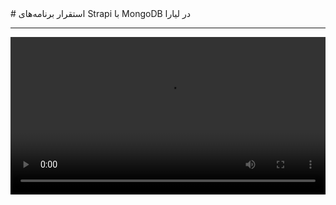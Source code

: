 
<Layout>
# استقرار برنامه‌های Strapi با MongoDB در لیارا
<hr className="mb-2" />
<video
    src="https://files.liara.ir/liara/strapi/strapi-mongodb.mp4"
    controls="controls"
    className="block w-full"
    width="100%"
/>
<div className="h-2" />
<Alert variant="success">
<p>
پروژه و کدهای مورد استفاده در ویدیوی فوق در <a href="https://github.com/liara-cloud/strapi-getting-started/tree/mongodb-conf" className="blue-link">اینجا</a> قابل مشاهده و دسترسی هستند.
</p>
</Alert>
پس از ایجاد برنامه NodeJS، کافیست تا در لوکال در مسیر <Important>config/database.js</Important> قطعه کدی مانند قطعه کد زیر را قرار دهید:

<div className="h-2" />
    <div dir='ltr'>
        <Highlight className="js">
            {`module.exports = ({ env }) => ({
  defaultConnection: 'default',
  connections: {
    default: {
      connector: 'mongoose',
      settings: {
        host: env('DATABASE_HOST', 'localhost'),
        srv: env.bool('DATABASE_SRV', false),
        port: env.int('DATABASE_PORT', 27017),
        database: env('DATABASE_NAME', 'strapi'),
        username: env('DATABASE_USERNAME', 'root'),
        password: env('DATABASE_PASSWORD', ''),
      },
      options: {
        authenticationDatabase: env('AUTHENTICATION_DATABASE', null),
        ssl: env.bool('DATABASE_SSL', false),
      },
    },
  },
});`}
        </Highlight>
    </div>
<div className="h-2" />

در ادامه، باید متغیرهای محیطی مربوط به دیتابیس برنامه Strapi خود را طبق <a href="../../../details/envs" className="blue-link">مستندات اضافه کردن متغیرهای محیطی</a> به برنامه NodeJS اضافه کنید. به عنوان مثال:

<div className="h-2" />
    <div dir='ltr'>
        <Highlight className="bash">
            {`DATABASE_HOST=mongodb
DATABASE_PORT=27017
DATABASE_NAME=strapi
DATABASE_USERNAME=root
DATABASE_PASSWORD=YDwHkbMjooP62S5Q5msD563s`}
        </Highlight>
    </div>


<div className="h-2" />
و از آنجایی که <a href="../../../details/file-system" className="blue-link">فایل سیستم لیارا</a> به صورت پیش‌فرض ReadOnly است؛ پس بایستی برای ذخیره media، طبق مستندات <a href="../../../disks/about" className="blue-link">دیسک‌ها</a>، یک دیسک ایجاد و آن‌ را به آدرس‌ <Important>app/public/uploads/</Important> متصل کنید.

<Section id="deploy" title="استقرار برنامه" />
<Tabs 
    tabs={["Liara CLI", "Liara Console"]} 
    content={[
    <>
    <p>
    در نهایت کافیست تا دستور زیر را اجرا کنید تا برنامه شما در لیارا مستقر شود:
    </p>
    <div className="h-2" />
    <div dir='ltr'>
        <Highlight className="bash">
            {`liara deploy --port=3000 --platform=node`}
        </Highlight>
    </div>
    <div className="h-2" />
    </>,
    <>
    <p>در نهایت کافیست تا برنامه خود را با کنسول و پورت 3000، در لیارا آپلود کنید و عملیات استقرار را انجام دهید تا برنامه با موفقیت در لیارا مستقر شود.  </p>
    </>
]} 
/>

</Layout>